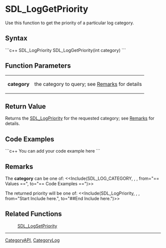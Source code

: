 
= SDL_LogGetPriority =
Use this function to get the priority of a particular log category.


== Syntax ==
```c++
SDL_LogPriority SDL_LogGetPriority(int category)
```

== Function Parameters ==
{|
|'''category'''
|the category to query; see [[#category|Remarks]] for details
|}

== Return Value ==
Returns the [[SDL_LogPriority]] for the requested category; see [[#priority|Remarks]] for details.

== Code Examples ==
```c++
You can add your code example here
```

== Remarks ==
<span id="category"></span>
The '''category''' can be one of:
<<Include(SDL_LOG_CATEGORY, , , from="== Values ==", to="== Code Examples ==")>>

<span id="priority"></span>
The returned priority will be one of:
<<Include(SDL_LogPriority, , , from="Start Include here.", to="##End Include here.")>>

== Related Functions ==
:[[SDL_LogSetPriority]]

----
[[CategoryAPI]], [[CategoryLog]]

